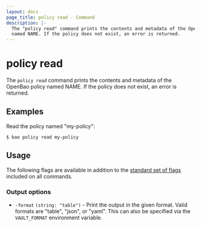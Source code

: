 ```yaml
---
layout: docs
page_title: policy read - Command
description: |-
  The "policy read" command prints the contents and metadata of the OpenBao policy
  named NAME. If the policy does not exist, an error is returned.
---
```


# policy read

The `policy read` command prints the contents and metadata of the OpenBao policy
named NAME. If the policy does not exist, an error is returned.

## Examples

Read the policy named "my-policy":

```shell-session
$ bao policy read my-policy
```

## Usage

The following flags are available in addition to the [standard set of
flags](/vault/docs/commands) included on all commands.

### Output options

- `-format` `(string: "table")` - Print the output in the given format. Valid
  formats are "table", "json", or "yaml". This can also be specified via the
  `VAULT_FORMAT` environment variable.
